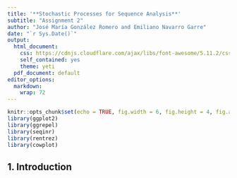 ```yaml
---
title: '**Stochastic Processes for Sequence Analysis**'
subtitle: "Assignment 2"
author: "José María González Romero and Emiliano Navarro Garre"
date: "`r Sys.Date()`"
output:
  html_document:
    css: https://cdnjs.cloudflare.com/ajax/libs/font-awesome/5.11.2/css/all.css
    self_contained: yes
    theme: yeti
  pdf_document: default
editor_options:
  markdown:
    wrap: 72
---
```


```r
knitr::opts_chunk$set(echo = TRUE, fig.width = 6, fig.height = 4, fig.align = "center")
library(ggplot2)
library(ggrepel)
library(seqinr)
library(rentrez)
library(cowplot)
```

## 1. Introduction
